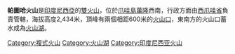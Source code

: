 {{Infobox mountain
| Name = 帕圖哈火山
| photo = 
| photo_caption = 
| Elevation = 2,434米
| prominence = 
| listing = 
| Location = {{INA}}[[爪哇島|爪哇島]]
| range = 
| Coordinates = {{coord|7|9|S|107|24|E|type:mountain}}
| topo = 
| Type = [[複式火山|複式火山]]
| age = 
| last_eruption = 
| first_ascent = 
| easiest_route = 
}}

'''帕圖哈火山'''是[[印度尼西亞|印度尼西亞]]的[[火山|雙火山]]，位於[[爪哇島|爪哇島]][[萬隆|萬隆]]西南，行政方面由[[西爪哇省|西爪哇省]]負責管轄，海拔高度2,434米，頂峰有兩個相距600米的[[火山口|火山口]]，東南方的火山口蓄水成為[[火山湖|火山湖]]。

[[Category:複式火山|Category:複式火山]]
[[Category:火山湖|Category:火山湖]]
[[Category:印度尼西亚火山|Category:印度尼西亚火山]]

{{Indonesia-stub}}